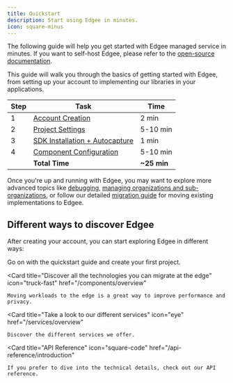 ```yaml
---
title: Quickstart
description: Start using Edgee in minutes.
icon: square-minus
---
```



<EdgeeSdk />

The following guide will help you get started with Edgee managed service in minutes.
If you want to self-host Edgee, please refer to the [open-source documentation](/open-source/overview).

This guide will walk you through the basics of getting started with Edgee,
from setting up your account to implementing our libraries in your applications.


| Step | Task    | Time          |
| ---- |------- | ------------- |
| 1    | [Account Creation](/getting-started/account-creation) | 2 min |
| 2    | [Project Settings](/getting-started/project-settings) | 5-10 min |
| 3    | [SDK Installation + Autocapture](/getting-started/sdk) | 1 min |
| 4    | [Component Configuration](/getting-started/component-configuration) | 5-10 min |
|      | **Total Time** | **~25 min** |



Once you're up and running with Edgee, you may want to explore more advanced topics like [debugging](/getting-started/debugging), 
[managing organizations and sub-organizations](/getting-started/organizations), 
or follow our detailed [migration guide](/getting-started/migration-guide) for moving existing implementations to Edgee.


## Different ways to discover Edgee

After creating your account, you can start exploring Edgee in different ways:

<CardGroup>

  <Card
    title="Continue with the Quickstart"
    icon="person-walking-arrow-right"
    href="/getting-started/project-settings">
    Go on with the quickstart guide and create your first project.
  </Card>

  <Card
    title="Discover all the technologies you can migrate at the edge"
    icon="truck-fast"
    href="/components/overview"
  >
    Moving workloads to the edge is a great way to improve performance and privacy.
  </Card>
  
  <Card
    title="Take a look to our different services"
    icon="eye"
    href="/services/overview"
  >
    Discover the different services we offer.
  </Card>
  
  <Card
    title="API Reference"
    icon="square-code"
    href="/api-reference/introduction"
  >
    If you prefer to dive into the technical details, check out our API reference.
  </Card>
</CardGroup>
